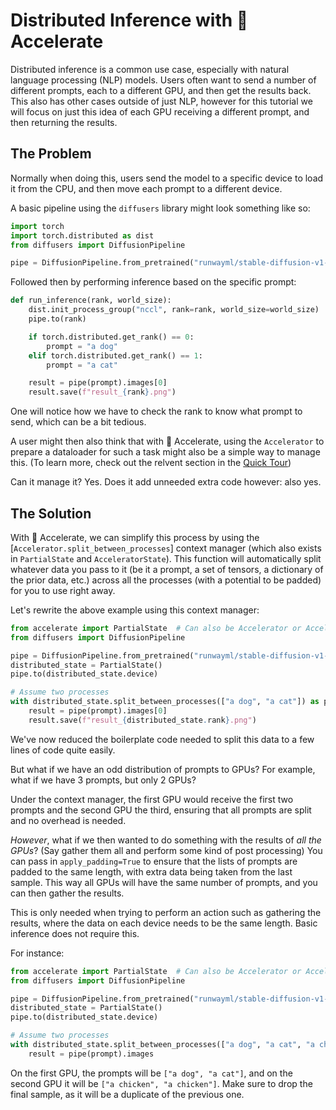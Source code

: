 <!--Copyright 2023 The HuggingFace Team. All rights reserved.

Licensed under the Apache License, Version 2.0 (the "License"); you may not use this file except in compliance with
the License. You may obtain a copy of the License at

http://www.apache.org/licenses/LICENSE-2.0

Unless required by applicable law or agreed to in writing, software distributed under the License is distributed on
an "AS IS" BASIS, WITHOUT WARRANTIES OR CONDITIONS OF ANY KIND, either express or implied. See the License for the
specific language governing permissions and limitations under the License.
-->

# Distributed Inference with 🤗 Accelerate

Distributed inference is a common use case, especially with natural language processing (NLP) models. Users often want to
send a number of different prompts, each to a different GPU, and then get the results back. This also has other cases
outside of just NLP, however for this tutorial we will focus on just this idea of each GPU receiving a different prompt,
and then returning the results.

## The Problem

Normally when doing this, users send the model to a specific device to load it from the CPU, and then move each prompt to a different device. 

A basic pipeline using the `diffusers` library might look something like so:

```python
import torch
import torch.distributed as dist
from diffusers import DiffusionPipeline

pipe = DiffusionPipeline.from_pretrained("runwayml/stable-diffusion-v1-5", torch_dtype=torch.float16)
```
Followed then by performing inference based on the specific prompt:

```python
def run_inference(rank, world_size):
    dist.init_process_group("nccl", rank=rank, world_size=world_size)
    pipe.to(rank)

    if torch.distributed.get_rank() == 0:
        prompt = "a dog"
    elif torch.distributed.get_rank() == 1:
        prompt = "a cat"

    result = pipe(prompt).images[0]
    result.save(f"result_{rank}.png")
```
One will notice how we have to check the rank to know what prompt to send, which can be a bit tedious.

A user might then also think that with 🤗 Accelerate, using the `Accelerator` to prepare a dataloader for such a task might also be 
a simple way to manage this. (To learn more, check out the relvent section in the [Quick Tour](../quicktour#distributed-evaluation))

Can it manage it? Yes. Does it add unneeded extra code however: also yes.

## The Solution

With 🤗 Accelerate, we can simplify this process by using the [`Accelerator.split_between_processes`] context manager (which also exists in `PartialState` and `AcceleratorState`). 
This function will automatically split whatever data you pass to it (be it a prompt, a set of tensors, a dictionary of the prior data, etc.) across all the processes (with a potential
to be padded) for you to use right away.

Let's rewrite the above example using this context manager:

```python
from accelerate import PartialState  # Can also be Accelerator or AcceleratorState
from diffusers import DiffusionPipeline

pipe = DiffusionPipeline.from_pretrained("runwayml/stable-diffusion-v1-5", torch_dtype=torch.float16)
distributed_state = PartialState()
pipe.to(distributed_state.device)

# Assume two processes
with distributed_state.split_between_processes(["a dog", "a cat"]) as prompt:
    result = pipe(prompt).images[0]
    result.save(f"result_{distributed_state.rank}.png")
```

We've now reduced the boilerplate code needed to split this data to a few lines of code quite easily.

But what if we have an odd distribution of prompts to GPUs? For example, what if we have 3 prompts, but only 2 GPUs? 

Under the context manager, the first GPU would receive the first two prompts and the second GPU the third, ensuring that 
all prompts are split and no overhead is needed.

*However*, what if we then wanted to do something with the results of *all the GPUs*? (Say gather them all and perform some kind of post processing)
You can pass in `apply_padding=True` to ensure that the lists of prompts are padded to the same length, with extra data being taken 
from the last sample. This way all GPUs will have the same number of prompts, and you can then gather the results.

<Tip>

This is only needed when trying to perform an action such as gathering the results, where the data on each device 
needs to be the same length. Basic inference does not require this.

</Tip>

For instance:

```python
from accelerate import PartialState  # Can also be Accelerator or AcceleratorStaet
from diffusers import DiffusionPipeline

pipe = DiffusionPipeline.from_pretrained("runwayml/stable-diffusion-v1-5", torch_dtype=torch.float16)
distributed_state = PartialState()
pipe.to(distributed_state.device)

# Assume two processes
with distributed_state.split_between_processes(["a dog", "a cat", "a chicken"], apply_padding=True) as prompt:
    result = pipe(prompt).images
```

On the first GPU, the prompts will be `["a dog", "a cat"]`, and on the second GPU it will be `["a chicken", "a chicken"]`.
Make sure to drop the final sample, as it will be a duplicate of the previous one.
